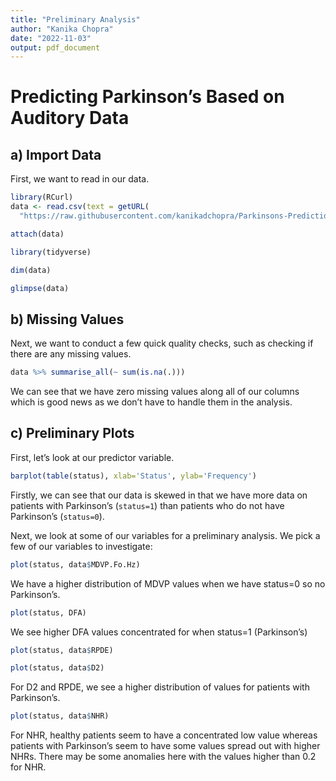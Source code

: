 ```yaml
---
title: "Preliminary Analysis"
author: "Kanika Chopra"
date: "2022-11-03"
output: pdf_document
---
```


# Predicting Parkinson's Based on Auditory Data 

## a) Import Data 
First, we want to read in our data. 

```r
library(RCurl) 
data <- read.csv(text = getURL(
  "https://raw.githubusercontent.com/kanikadchopra/Parkinsons-Prediction/main/parkinson_data.csv"))
```

```r
attach(data)
```

```r
library(tidyverse)
```

```r
dim(data)
```

```r
glimpse(data)
```

## b) Missing Values
Next, we want to conduct a few quick quality checks, such as checking if there are any missing values. 
```r
data %>% summarise_all(~ sum(is.na(.)))
```

We can see that we have zero missing values along all of our columns which is good news as we don't have to handle them in the analysis. 

## c) Preliminary Plots

First, let's look at our predictor variable.
```r
barplot(table(status), xlab='Status', ylab='Frequency')
```

Firstly, we can see that our data is skewed in that we have more data on patients with Parkinson's (`status=1`) than patients who do not have Parkinson's (`status=0`).

Next, we look at some of our variables for a preliminary analysis. We pick a few of our variables to investigate: 

```r
plot(status, data$MDVP.Fo.Hz)
```

We have a higher distribution of MDVP values when we have status=0 so no Parkinson's. 

```r
plot(status, DFA)
```

We see higher DFA values concentrated for when status=1 (Parkinson's) 

```r
plot(status, data$RPDE)
```

```r
plot(status, data$D2)
```

For D2 and RPDE, we see a higher distribution of values for patients with Parkinson's. 

```r
plot(status, data$NHR)
```

For NHR, healthy patients seem to have a concentrated low value whereas patients with Parkinson's seem to have some values spread out with higher NHRs. There may be some anomalies here with the values higher than 0.2 for NHR.